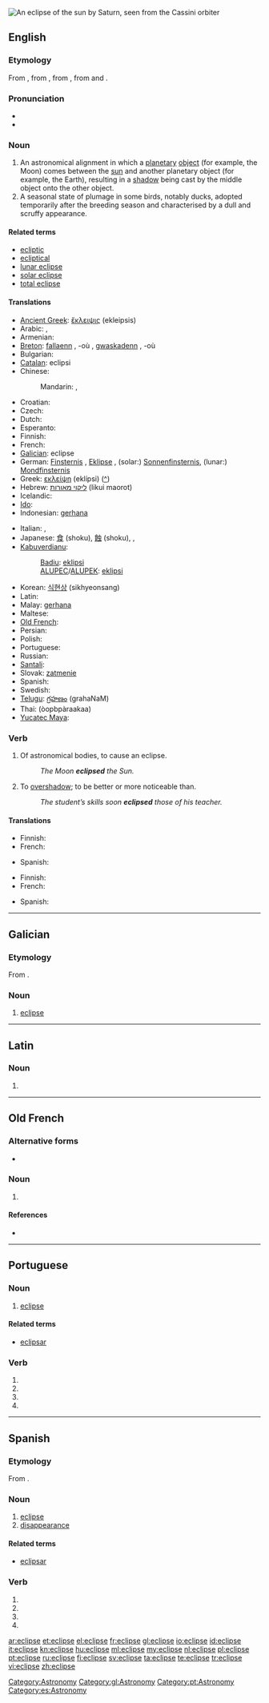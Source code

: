 [[Image:Saturn eclipse.jpg|thumb|An eclipse of the sun by Saturn, seen from the [[Wikipedia:Cassini–Huygens|Cassini orbiter]]]]
{{also|éclipse|éclipsé}}
==English==

{{wikipedia}}

===Etymology===
From {{etyl|la}} {{term|eclipsis|eclīpsis|lang=la}}, from {{etyl|grc}} {{term|ἔκλειψις||eclipse|tr=ekleipsis|sc=Grek|lang=grc}}, from {{term|sc=polytonic|ἐκλείπω|tr=ekleipō||I abandon|lang=grc}}, from {{term|sc=polytonic|ἐκ|tr=ek||out|lang=grc}} and {{term|sc=polytonic|λείπω|tr=leipō||I leave behind|lang=grc}}.

===Pronunciation===
* {{IPA|/ɛˈklɪps/|/iˈklɪps/}}
* {{audio|en-us-eclipse.ogg|Audio (US)}}

===Noun===
{{en-noun}}

# An astronomical alignment in which a [[planetary]] [[object]] (for example, the Moon) comes between the [[sun]] and another planetary object (for example, the Earth), resulting in a [[shadow]] being cast by the middle object onto the other object.
# A seasonal state of plumage in some birds, notably ducks, adopted temporarily after the breeding season and characterised by a dull and scruffy appearance.

====Related terms====
* [[ecliptic]]
* [[ecliptical]]
* [[lunar eclipse]]
* [[solar eclipse]]
* [[total eclipse]]

====Translations====
{{trans-top|passage of a planetary object between others}}
* [[Ancient Greek]]: [[ἔκλειψις]] (ekleipsis) {{f}}
* Arabic: {{t|ar|كسوف|m|tr=kusuuf}}, {{t|ar|خسوف|m|tr=khusuuf}}
* Armenian: {{t|hy|խավարում|tr=xavarum}}
* [[Breton]]: [[fallaenn]] {{f}}, -où {{p}}, [[gwaskadenn]] {{f}}, -où {{p}}
* Bulgarian: {{t+|bg|затъмнение|n|tr=zatămnenie}}
* [[Catalan]]: eclipsi {{m}}
* Chinese:
*: Mandarin: {{qualifier|solar}} {{t-|cmn|日食|tr=rìshí|sc=Hani}}, {{qualifier|lunar}} {{t-|cmn|月食|tr=yuèshí|sc=Hani}}
* Croatian: {{t-|hr|pomrčina|f|alt=pȍmrčina}}
* Czech: {{t-|cs|zatmění|n}}
* Dutch: {{t+|nl|verduistering|f}}
* Esperanto: {{t-|eo|eklipso|xs=Esperanto}}
* Finnish: {{t-|fi|pimennys}}
* French: {{t+|fr|éclipse|f}}
* [[Galician]]: eclipse {{m}}
* German: [[Finsternis]] {{f}}, [[Eklipse]] {{f}}, (solar:) [[Sonnenfinsternis]], (lunar:) [[Mondfinsternis]]
* Greek: [[εκλείψη]] (eklípsi) {{f}} ([[:el:εκλείψη|^]])
* Hebrew: [[ליקוי מאורות]] (likui maorot)
* Icelandic: {{t+|is|myrkvi}}
* [[Ido]]: {{t+|io|eklipso|xs=Ido}}
* Indonesian: [[gerhana]]
{{trans-mid}}
* Italian: {{t+|it|eclisse|f}}, {{t+|it|eclissi|f}}
* Japanese: [[食]] (shoku), [[蝕]] (shoku), {{qualifier|solar}} {{t+|ja|日食|tr=にっしょく, nisshoku}}, {{qualifier|lunar}} {{t-|ja|月食|tr=げっしょく, gesshoku}}
* [[Kabuverdianu]]:
*: [[Badiu]]: [[eklipsi]]
*: [[ALUPEC]]/[[ALUPEK]]: [[eklipsi]]
* Korean: [[식현상]] (sikhyeonsang)
* Latin: {{t-|la|eclipsis|m}}
* Malay: [[gerhana]]
* Maltese: {{t-|mt|eklissi|m|xs=Maltese}}
* [[Old French]]: {{tø|fro|esclipsement|m}}
* Persian: {{t-|fa|گرفت|tr=gereft}}
* Polish: {{t-|pl|zaćmienie|n}}
* Portuguese: {{t+|pt|eclipse|m}}
* Russian: {{t+|ru|затмение|n|tr=zatménije}}
* [[Santali]]: {{tø|sat|ᱜᱚᱦᱚᱱᱚ|tr=gahana|sc=Olck}}
* Slovak: [[zatmenie]] {{n}}
* Spanish: {{t-|es|eclipse|m}}
* Swedish: {{t|sv|förmörkelse}}
* [[Telugu]]: [[గ్రహణం]] (grahaNaM)
* Thai: {{Thai|[[อุปราคา]]}} (òopbpàraakaa)
* [[Yucatec Maya]]: {{tø|yua|chi’ib}}
{{trans-bottom}}

===Verb===
{{en-verb|eclipses|eclipsing|eclipsed}}

# {{transitive}} Of astronomical bodies, to cause an eclipse.
#: ''The Moon '''eclipsed''' the Sun.''
# {{transitive}} To [[overshadow]]; to be better or more noticeable than.
#: ''The student’s skills soon '''eclipsed''' those of his teacher.''

====Translations====
{{trans-top|To cause an eclipse}}
* Finnish: {{t-|fi|pimentää}}
* French: {{t+|fr|éclipser}}
{{trans-mid}}
* Spanish: {{t-|es|eclipsar}}
{{trans-bottom}}

{{trans-top|To overshadow}}
* Finnish: {{t-|fi|jättää varjoonsa}}
* French: {{t+|fr|éclipser}}
{{trans-mid}}
* Spanish: {{t-|es|eclipsar}}
{{trans-bottom}}

[[Category:Astronomy]]

----

==Galician==

===Etymology===
From {{etyl|la|gl}} {{term|eclipsis|eclīpsis|lang=la}}.

===Noun===
{{gl-noun|f}}

# [[#English|eclipse]]

[[Category:gl:Astronomy]]

----

==Latin==

===Noun===
{{la-noun-form|eclīpse}}

# {{inflection of|eclipsis|eclīpsis|abl|s|lang=la}}

----

==Old French==

===Alternative forms===
* {{l|fro|esclipse}}

===Noun===
{{fro-noun-m}}

# {{l|en|eclipse}}

====References====
* {{R:Godefroy}}

----

==Portuguese==

===Noun===
{{pt-noun|m|eclipses}}

# [[#English|eclipse]]

====Related terms====
* [[eclipsar]]

===Verb===
{{pt-verb form}}

# {{pt-verb form of|[[eclipsar]]|ar|subjunctive|present|singular|first}}
# {{pt-verb form of|[[eclipsar]]|ar|subjunctive|present|singular|third}}
# {{pt-verb form of|[[eclipsar]]|ar|imperative|affirmative|singular|third|}}
# {{pt-verb form of|[[eclipsar]]|ar|imperative|negative|singular|third|}}

[[Category:pt:Astronomy]]

----

==Spanish==

===Etymology===
From {{etyl|la|es}} {{term|eclipsis|eclīpsis|lang=la}}.

===Noun===
{{es-noun-m}}

# [[#English|eclipse]]
# [[disappearance]]

====Related terms====
* [[eclipsar]]

===Verb===
{{es-verb-form|eclipsar}}

# {{es-verb form of|ending=ar|mood=imperative|pers=2|formal=yes|number=singular|[[eclipsar]]}}
# {{es-verb form of|ending=ar|mood=subjunctive|tense=present|pers=1|number=singular|[[eclipsar]]}}
# {{es-verb form of|ending=ar|mood=subjunctive|tense=present|pers=2|formal=yes|number=singular|[[eclipsar]]}}
# {{es-verb form of|ending=ar|mood=subjunctive|tense=present|pers=3|number=singular|[[eclipsar]]}}

[[Category:es:Astronomy]]

[[ar:eclipse]]
[[et:eclipse]]
[[el:eclipse]]
[[fr:eclipse]]
[[gl:eclipse]]
[[io:eclipse]]
[[id:eclipse]]
[[it:eclipse]]
[[kn:eclipse]]
[[hu:eclipse]]
[[ml:eclipse]]
[[my:eclipse]]
[[nl:eclipse]]
[[pl:eclipse]]
[[pt:eclipse]]
[[ru:eclipse]]
[[fi:eclipse]]
[[sv:eclipse]]
[[ta:eclipse]]
[[te:eclipse]]
[[tr:eclipse]]
[[vi:eclipse]]
[[zh:eclipse]]